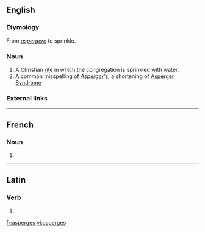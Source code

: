 ==English==

===Etymology===
From {{etyl|la}} ''[[aspergere#Latin|aspergere]]'' to sprinkle.

===Noun===
{{en-noun|-}}

# A Christian [[rite]] in which the congregation is sprinkled with water.
# A common misspelling of ''[[Asperger's]]'', a shortening of [[w:Asperger Syndrome|Asperger Syndrome]]

===External links===
{{pedia}}

----

==French==

===Noun===
{{infl|fr|plural}} {{f|p}}

# {{plural of|asperge|lang=French}}

----

==Latin==

===Verb===
{{infl|la|verb form}}

# {{form of|second person singular present active|aspergere|lang=la}}

[[fr:asperges]]
[[vi:asperges]]